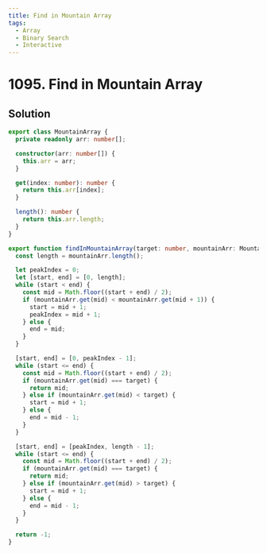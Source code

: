 ```yaml
---
title: Find in Mountain Array
tags:
  - Array
  - Binary Search
  - Interactive
---
```


# 1095. Find in Mountain Array

<Badges>
  <LevelBadge level="hard" />
  <TopicBadge name="Array" slug="array" />
  <TopicBadge name="Binary Search" slug="binary-search" />
  <TopicBadge name="Interactive" slug="interactive" />
</Badges>

## Solution

```typescript filename="solution.ts" copy
export class MountainArray {
  private readonly arr: number[];

  constructor(arr: number[]) {
    this.arr = arr;
  }

  get(index: number): number {
    return this.arr[index];
  }

  length(): number {
    return this.arr.length;
  }
}

export function findInMountainArray(target: number, mountainArr: MountainArray) {
  const length = mountainArr.length();

  let peakIndex = 0;
  let [start, end] = [0, length];
  while (start < end) {
    const mid = Math.floor((start + end) / 2);
    if (mountainArr.get(mid) < mountainArr.get(mid + 1)) {
      start = mid + 1;
      peakIndex = mid + 1;
    } else {
      end = mid;
    }
  }

  [start, end] = [0, peakIndex - 1];
  while (start <= end) {
    const mid = Math.floor((start + end) / 2);
    if (mountainArr.get(mid) === target) {
      return mid;
    } else if (mountainArr.get(mid) < target) {
      start = mid + 1;
    } else {
      end = mid - 1;
    }
  }

  [start, end] = [peakIndex, length - 1];
  while (start <= end) {
    const mid = Math.floor((start + end) / 2);
    if (mountainArr.get(mid) === target) {
      return mid;
    } else if (mountainArr.get(mid) > target) {
      start = mid + 1;
    } else {
      end = mid - 1;
    }
  }

  return -1;
}
```

<ProblemLink
  codingSite="leetcode"
  href="https://leetcode.com/problems/find-in-mountain-array"
  title="Find in Mountain Array"
/>
